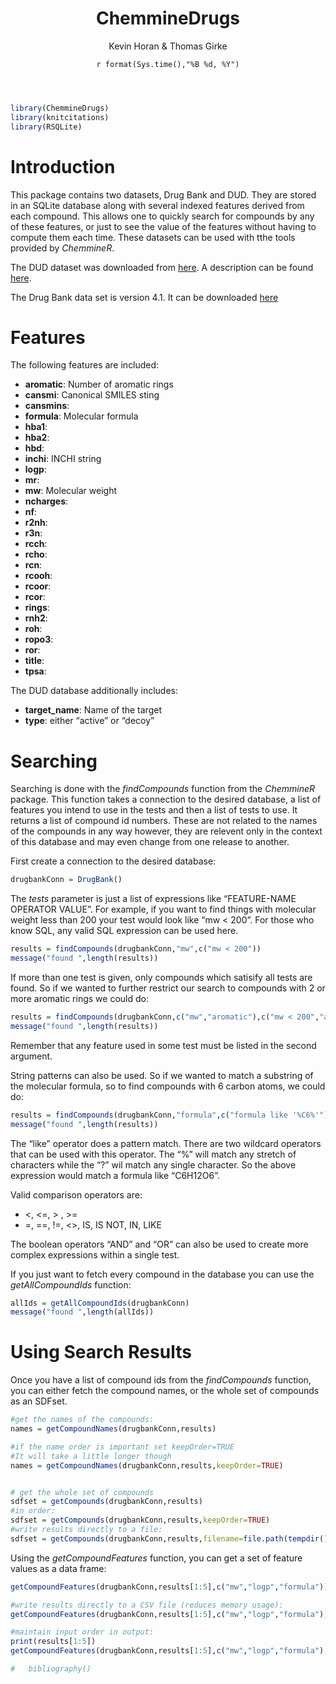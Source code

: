 % ChemmineDrugs
% Kevin Horan & Thomas Girke
% `r format(Sys.time(),"%B %d, %Y")`
<!--
\usepackage[utf8]{inputenc}
%\VignetteEngine{knitr::knitr}
%\VignetteIndexEntry{ChemmineDrugs}
-->

```r
library(ChemmineDrugs) 
library(knitcitations)
library(RSQLite)
```


Introduction
============
This package contains two datasets, Drug Bank and DUD. They are stored in 
an SQLite database along with several indexed features derived from each 
compound. This allows one to quickly search for compounds by any of these features,
or just to see the value of the features without having to compute them each
time.  These datasets can be used with tthe tools provided by *ChemmineR*.

The DUD dataset was downloaded from [here](http://dude.docking.org/db/subsets/all/all.tar.gz). A description
can be found [here](http://dude.docking.org/). 

The Drug Bank data set is version 4.1. It can be downloaded [here](http://www.drugbank.ca/system/downloads/current/structures/all.sdf.zip)


Features
========
The following features are included:

 - **aromatic**: Number of aromatic rings
 - **cansmi**: Canonical SMILES sting
 - **cansmins**:
 - **formula**: Molecular formula
 - **hba1**:
 - **hba2**:
 - **hbd**:
 - **inchi**: INCHI string
 - **logp**:
 - **mr**:
 - **mw**: Molecular weight
 - **ncharges**:
 - **nf**:
 - **r2nh**:
 - **r3n**:
 - **rcch**:
 - **rcho**:
 - **rcn**:
 - **rcooh**:
 - **rcoor**:
 - **rcor**:
 - **rings**:
 - **rnh2**:
 - **roh**:
 - **ropo3**:
 - **ror**:
 - **title**:
 - **tpsa**:

The DUD database additionally includes:

 - **target_name**: Name of the target
 - **type**: either "active" or "decoy"

Searching
=========

Searching is done with the *findCompounds* function from the *ChemmineR* package. 
This function takes a connection to the desired database, a list of features you intend
to use in the tests and then a list of tests to use. It returns a list of compound id numbers. These are not
related to the names of the compounds in any way however, they are relevent only in the context of this database 
and may even change from one release to another. 

First create a connection to the desired database:

```r
drugbankConn = DrugBank()
```

The *tests* parameter is just a list of expressions like "FEATURE-NAME OPERATOR VALUE". For example,
if you want to find things with molecular weight less than 200 your test would look like "mw < 200".
For those who know SQL, any valid SQL expression can be used here. 


```r
results = findCompounds(drugbankConn,"mw",c("mw < 200"))
message("found ",length(results))
```

If more than one test is given, only compounds which satisify all tests are found. So if we wanted
to further restrict our search to compounds with 2 or more aromatic rings we could do:
```r
results = findCompounds(drugbankConn,c("mw","aromatic"),c("mw < 200","aromatic >= 2"))
message("found ",length(results))
```

Remember that any feature used in some test must be listed in the second argument.

String patterns can also be used. So if we wanted to match a substring of the molecular formula, so 
to find compounds with 6 carbon atoms, we could do:
```r
results = findCompounds(drugbankConn,"formula",c("formula like '%C6%'"))
message("found ",length(results))
```

The "like" operator does a pattern match. There are two wildcard 
operators that can be used with this operator. The "%" will match any stretch of characters while the "?"
wil match any single character. So the above expression would match a formula like "C6H12O6".

Valid comparison operators are: 

 - <,    <=,   > ,   >=
 - =,    ==,   !=,   <>,   IS,   IS NOT,   IN,   LIKE 

The boolean operators "AND" and "OR" can also be used to create more complex expressions within a single test.

If you just want to fetch every compound in the database you can use the *getAllCompoundIds* function:
```r
allIds = getAllCompoundIds(drugbankConn)
message("found ",length(allIds))
```

Using Search Results
=====================
Once you have a list of compound ids from the *findCompounds* function, you can either
fetch the compound names, or the whole set of compounds as an SDFset. 

```r

#get the names of the compounds:
names = getCompoundNames(drugbankConn,results)

#if the name order is important set keepOrder=TRUE 
#It will take a little longer though
names = getCompoundNames(drugbankConn,results,keepOrder=TRUE) 


# get the whole set of compounds
sdfset = getCompounds(drugbankConn,results)
#in order:
sdfset = getCompounds(drugbankConn,results,keepOrder=TRUE)
#write results directly to a file:
sdfset = getCompounds(drugbankConn,results,filename=file.path(tempdir(),"results.sdf"))
```

Using the *getCompoundFeatures* function, you can get a set of feature values 
as a data frame:
```r
getCompoundFeatures(drugbankConn,results[1:5],c("mw","logp","formula"))

#write results directly to a CSV file (reduces memory usage):
getCompoundFeatures(drugbankConn,results[1:5],c("mw","logp","formula"),filename="features.csv")

#maintain input order in output:
print(results[1:5])
getCompoundFeatures(drugbankConn,results[1:5],c("mw","logp","formula"),keepOrder=TRUE)
```



```r
#   bibliography()
```
